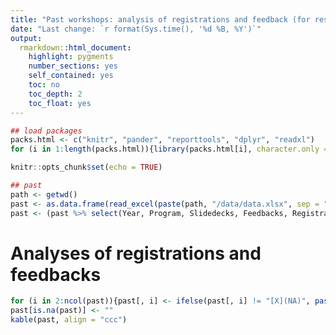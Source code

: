 ```yaml
---
title: "Past workshops: analysis of registrations and feedback (for restricted audience only)"
date: "Last change: `r format(Sys.time(), '%d %B, %Y')`"
output: 
  rmarkdown::html_document:
    highlight: pygments
    number_sections: yes
    self_contained: yes
    toc: no
    toc_depth: 2
    toc_float: yes
---
```


```r
## load packages
packs.html <- c("knitr", "pander", "reporttools", "dplyr", "readxl")
for (i in 1:length(packs.html)){library(packs.html[i], character.only = TRUE)}

knitr::opts_chunk$set(echo = TRUE)

## past
path <- getwd()
past <- as.data.frame(read_excel(paste(path, "/data/data.xlsx", sep = ""), col_types = NULL))
past <- (past %>% select(Year, Program, Slidedecks, Feedbacks, Registrations))
```

# Analyses of registrations and feedbacks

```r
for (i in 2:ncol(past)){past[, i] <- ifelse(past[, i] != "[X](NA)", paste("[X](", past[, i], ")", sep = ""), "")}
past[is.na(past)] <- ""
kable(past, align = "ccc")
```

